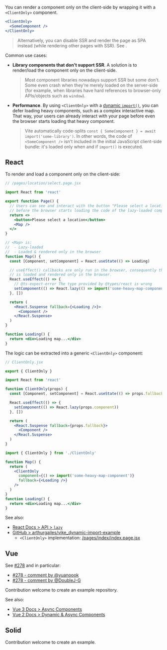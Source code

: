 
You can render a component only on the client-side by wrapping it with a `<ClientOnly>` component.

```jsx
<ClientOnly>
  <SomeComponent />
</ClientOnly>
```

> Alternatively, you can disable SSR and render the page as SPA instead (while rendering other pages with SSR). See <Link href="/render-modes" />.

Common use cases:

 - **Library components that don't support SSR**. A solution is to render/load the component only on the client-side.
   > Most component libraries nowadays support SSR but some don't. Some even crash when they're merely loaded on the server-side (for example, when libraries have hard references to browser-only APIs/objects such as `window`).
 - **Performance**. By using `<ClientOnly>` with a [dynamic `import()`](https://developer.mozilla.org/en-US/docs/Web/JavaScript/Reference/Operators/import), you can defer loading heavy components, such as a complex interactive map. That way, your users can already interact with your page before even the browser starts loading that heavy component.
   > Vite automatically code-splits `const { SomeComponent } = await import('some-library')`. In other words, the code of `<SomeComponent />` isn't included in the initial JavaScript client-side bundle: it's loaded only when and if `import()` is executed.


## React

To render and load a component only on the client-side:

```jsx
// /pages/location/select.page.jsx

import React from 'react'

export function Page() {
  // Users can see and interact with the button "Please select a location"
  // before the browser starts loading the code of the lazy-loaded component.
  return <>
    <button>Please select a location</button>
    <Map />
  </>
}

// <Map> is:
//  - Lazy-loaded
//  - Loaded & rendered only in the browser
function Map() {
  const [Component, setComponent] = React.useState(() => Loading)

  // useEffect() callbacks are only run in the browser, consequently the map component
  // is loaded and rendered only in the browser.
  React.useEffect(() => {
    // @ts-expect-error The type provided by @types/react is wrong
    setComponent(() => React.lazy(() => import('some-heavy-map-component')))
  }, [])

  return (
    <React.Suspense fallback={<Loading />}>
      <Component />
    </React.Suspense>
  )
}

function Loading() {
  return <div>Loading map...</div>
}
```

The logic can be extracted into a generic `<ClientOnly>` component:

```jsx
// ClientOnly.jsx

export { ClientOnly }

import React from 'react'

function ClientOnly(props) {
  const [Component, setComponent] = React.useState(() => props.fallback)

  React.useEffect(() => {
    setComponent(() => React.lazy(props.component))
  }, [])

  return (
    <React.Suspense fallback={props.fallback}>
      <Component />
    </React.Suspense>
  )
}
```
```jsx
import { ClientOnly } from './ClientOnly'

function Map() {
  return (
    <ClientOnly
      component={() => import('some-heavy-map-component')}
      fallback={<Loading />}
    />
  )
}
function Loading() {
  return <div>Loading map...</div>
}
```

See also:
 - [React Docs > API > `lazy`](https://react.dev/reference/react/lazy)
 - [GitHub > arthurgailes/vike_dynamic-import-example](https://github.com/arthurgailes/vike_dynamic-import-example)
   - `<ClientOnly>` implementation: [/pages/index/index.page.jsx](https://github.com/arthurgailes/vike_dynamic-import-example/blob/ecf7cda9beac5cae7b0eb642bd77d25f71e0f2e5/pages/index/index.page.jsx#L20-L35)


## Vue

See [#278](https://github.com/brillout/vike/issues/278) and in particular:
 - [#278 - comment by @yuanoook](https://github.com/brillout/vike/issues/278#issuecomment-1597251907)
 - [#278 - comment by @DoubleJ-G](https://github.com/brillout/vike/issues/278#issuecomment-1072952681)

Contribution welcome to create an example repository.

See also:
 - [Vue 3 Docs > Async Components](https://vuejs.org/guide/components/async.html)
 - [Vue 2 Docs > Dynamic & Async Components](https://v2.vuejs.org/v2/guide/components-dynamic-async.html)


## Solid

Contribution welcome to create an example.
